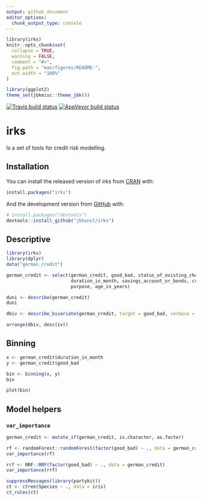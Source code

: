 ---
output: github_document
editor_options: 
  chunk_output_type: console
---

<!-- README.md is generated from README.Rmd. Please edit that file -->

```{r setup, include = FALSE}
library(irks)
knitr::opts_chunk$set(
  collapse = TRUE,
  warning = FALSE,
  comment = "#>",
  fig.path = "man/figures/README-",
  out.width = "100%"
)

library(ggplot2)
theme_set(jbkmisc::theme_jbk())
```

[![Travis build status](https://travis-ci.org/jbkunst/irks.svg?branch=master)](https://travis-ci.org/jbkunst/irks)
[![AppVeyor build status](https://ci.appveyor.com/api/projects/status/github/jbkunst/irks?branch=master&svg=true)](https://ci.appveyor.com/project/jbkunst/irks)

# irks

Is a set of tools for credit risk modelling.

## Installation

You can install the released version of irks from [CRAN](https://CRAN.R-project.org) with:

```r
install.packages("irks")
```

And the development version from [GitHub](https://github.com/) with:

```r
# install.packages("devtools")
devtools::install_github("jbkunst/irks")
```

## Descriptive

```{r}
library(irks)
library(dplyr)
data("german_credit")

german_credit <- select(german_credit, good_bad, status_of_existing_checking_account,
                        duration_in_month, savings_account_or_bonds, credit_amount,
                        purpose, age_in_years)

duni <- describe(german_credit)
duni

dbiv <- describe_bivariate(german_credit, target = good_bad, verbose = FALSE)

arrange(dbiv, desc(iv))
```


## Binning

```{r}
x <- german_credit$duration_in_month
y <- german_credit$good_bad

bin <- binning(x, y)
bin

plot(bin)
```


## Model helpers

### `var_importance`

```{r}
german_credit <- mutate_if(german_credit, is.character, as.factor)

rf <- randomForest::randomForest(factor(good_bad) ~ ., data = german_credit)
var_importance(rf)

rrf <- RRF::RRF(factor(good_bad) ~ ., data = german_credit)
var_importance(rrf)

suppressMessages(library(partykit))
ct <- ctree(Species ~ ., data = iris)
ct_rules(ct)
```

